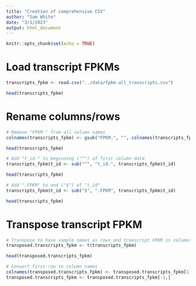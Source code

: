 ```yaml
---
title: "Creation of comprehensive CSV"
author: "Sam White"
date: "3/1/2023"
output: html_document
---
```


```r
knitr::opts_chunk$set(echo = TRUE)
```

# Load transcript FPKMs
```r
transcripts_fpkm <- read.csv("../data/fpkm-all_transcripts.csv")

head(transcripts_fpkm)
```
# Rename columns/rows
```r
# Remove "FPKM." from all column names
colnames(transcripts_fpkm) <- gsub("FPKM.", "", colnames(transcripts_fpkm))

head(transcripts_fpkm)

# Add "t_id." to beginning ("^") of first column data
transcripts_fpkm$t_id <- sub("^", "t_id.", transcripts_fpkm$t_id)

head(transcripts_fpkm)

# Add ".FPKM" to end ("$") of "t_id"
transcripts_fpkm$t_id <- sub("$", ".FPKM", transcripts_fpkm$t_id)

head(transcripts_fpkm)
```

# Transpose transcript FPKM
```r
# Transpose to have sample names as rows and transcript FPKM in columns
transposed.transcripts_fpkm <- t(transcripts_fpkm)

head(transposed.transcripts_fpkm)

# Convert first row to column names
colnames(transposed.transcripts_fpkm) <- transposed.transcripts_fpkm[1,]
transposed.transcripts_fpkm <- transposed.transcripts_fpkm[-1,]
```

